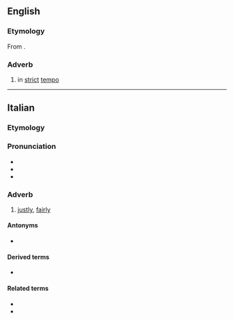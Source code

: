 ==English==

===Etymology===
From {{der|en|it|giustamente}}.

===Adverb===
{{en-adv|-}}

# {{lb|en|music}} in [[strict]] [[tempo]]

----

==Italian==

===Etymology===
{{PIE root|it|h₂yew}}
{{suffix|it|giusto|t1=just”, “right|mente|t2=-ly|pos2=adverb-forming suffix}}

===Pronunciation===
* {{IPA|/d͡ʒus.taˈmen.te/|[d͡ʒus̪t̪äˈme̞n̪t̪e]|lang=it}}
* {{it-stress|giustaménte}}
* {{hyphenation|giu|sta|men|te|lang=it}}

===Adverb===
{{it-adv}}

# [[justly]], [[fairly]]

====Antonyms====
* {{l|it|ingiustamente}}

====Derived terms====
* {{l|it|ingiustamente}}

====Related terms====
* {{l|it|giustizia}}
* {{l|it|giusto}}